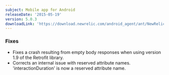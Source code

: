 ```yaml
---
subject: Mobile app for Android
releaseDate: '2015-05-19'
version: 5.0.3
downloadLink: 'https://download.newrelic.com/android_agent/ant/NewRelic_Android_Agent_5.0.3.zip'
---
```


### Fixes

* Fixes a crash resulting from empty body responses when using version 1.9 of the Retrofit library.
* Corrects an internal issue with reserved attribute names. 'interactionDuration' is now a reserved attribute name.
